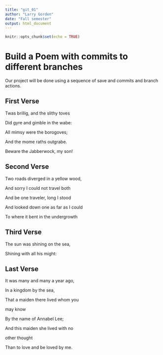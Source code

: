 ```yaml
---
title: "git_01"
author: "Larry Gorden"
date: "Fall semester"
output: html_document
---
```


```r
knitr::opts_chunk$set(echo = TRUE)
```
# Build a Poem with commits to different branches
Our project will be done using a sequence of save and commits and branch actions.
<!-- Do not modify or change any text in "!--" bracketed areas such as this --- these are instructions to
you, if you change any of this the git program will notice it and compromise your git merging strategy !-->

## First Verse 

Twas brillig, and the slithy toves

Did gyre and gimble in the wabe:

All mimsy were the borogoves;

And the mome raths outgrabe.

Beware the Jabberwock, my son!  

## Second Verse


Two roads diverged in a yellow wood,

And sorry I could not travel both

And be one traveler, long I stood


And looked down one as far as I could

To where it bent in the undergrowth


## Third Verse


The sun was shining on the sea,

Shining with all his might:

## Last Verse


It was many and many a year ago,

   In a kingdom by the sea, 
   
That a maiden there lived whom you

may know 

   By the name of Annabel Lee; 
   
And this maiden she lived with no

other thought 

   Than to love and be loved by me. 


